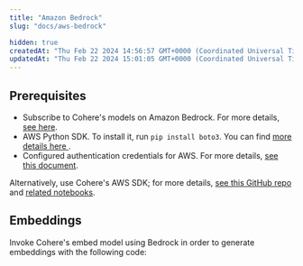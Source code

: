 ```yaml
---
title: "Amazon Bedrock"
slug: "docs/aws-bedrock"

hidden: true
createdAt: "Thu Feb 22 2024 14:56:57 GMT+0000 (Coordinated Universal Time)"
updatedAt: "Thu Feb 22 2024 15:01:05 GMT+0000 (Coordinated Universal Time)"
---
```

## Prerequisites

- Subscribe to Cohere's models on Amazon Bedrock. For more details, [see here](https://docs.aws.amazon.com/bedrock/latest/userguide/model-access.html).
- AWS Python SDK. To install it, run `pip install boto3`. You can find [more details here ](https://boto3.amazonaws.com/v1/documentation/api/latest/guide/quickstart.html#install-boto3).
- Configured authentication credentials for AWS. For more details, [see this document](https://boto3.amazonaws.com/v1/documentation/api/latest/guide/quickstart.html#configuration).

Alternatively, use Cohere's AWS SDK; for more details, [see this GitHub repo](https://github.com/cohere-ai/cohere-aws/) and [related notebooks](https://github.com/cohere-ai/cohere-aws/tree/main/notebooks/bedrock). 

## Embeddings

Invoke Cohere's embed model using Bedrock in order to generate embeddings with the following code: 
